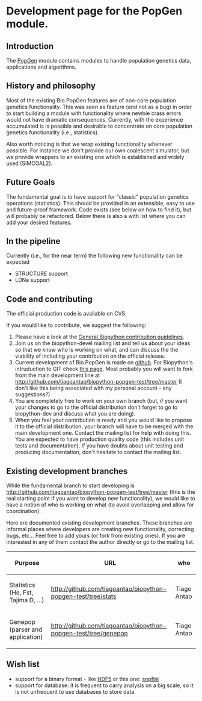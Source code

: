=Development page for the PopGen module.=

==Introduction==
The [[PopGen]] module contains modules to handle population genetics data, applications and algorithms.

==History and philosophy==

Most of the existing Bio.PopGen features are of non-core population genetics functionality. This was seen as feature (and not as a bug) in order to start building a module with functionality where newbie crass errors would not have dramatic consequences. Currently, with the experience accumulated is is possible and desirable to concentrate on core population genetics functionality (i.e., statistics).

Also worth noticing is that we wrap existing functionality whenever possible. For instance we don't provide our own coalescent simulator, but we provide wrappers to an existing one which is established and widely used (SIMCOAL2).

==Future Goals==

The fundamental goal is to have support for "classic" population genetics operations (statistics). This should be provided in an extensible, easy to use and future-proof framework. Code exists (see below on how to find it), but will probably be refactored. Below there is also a with list where you can add your desired features.

==In the pipeline==

Currently (i.e., for the near term) the following new functionality can be expected

* STRUCTURE support
* LDNe support


==Code and contributing==

The official production code is available on CVS.

If you would like to contribute, we suggest the following:

# Please have a look at the [[Contributing|General Biopython contribution guidelines]].
# Join us on the biopython-devel mailing list and tell us about your ideas so that we know who is working on what, and can discuss the the viability of including your contribution on the official release.
# Current development of Bio.PopGen is made on [http://github.com  github]. For Biopython's intruduction to GIT check [[GitUsage|this page]]. Most probably you will want to fork from the main development line at http://github.com/tiagoantao/biopython-popgen-test/tree/master (I don't like this being associated with my personal account - any suggestions?)
# You are completely free to work on your own branch (but, if you want your changes to go to the official distribution don't forget to go to biopython-dev and discuss what you are doing).
# When you feel your contribution is ready and you would like to propose it to the official distribution, your branch will have to be merged with the main development one. Contact the mailing list for help with doing this. You are expected to have production quality code (this includes unit tests and documentation). If you have doubts about unit testing and producing documentation, don't hesitate to contact the mailing list.

==Existing development branches==


While the fundamental branch to start developing is http://github.com/tiagoantao/biopython-popgen-test/tree/master (this is the real starting point if you want to develop new functionality), we would like to have a notion of who is working on what (to avoid overlapping and allow for coordination).

Here are documented existing development branches. These branches are informal places where developers are creating new functionality, correcting bugs, etc... Feel free to add yours (or fork from existing ones). If you are interested in any of them contact the author directly or go to the mailing list.


{| class="wikitable"
|-
! Purpose
! URL
! who
|-
| Statistics (He, Fst, Tajima D, ...)
| http://github.com/tiagoantao/biopython-popgen-test/tree/stats
| Tiago Antao
|-
| Genepop (parser and application)
| http://github.com/tiagoantao/biopython-popgen-test/tree/genepop
| Tiago Antao
|}

==Wish list==
* support for a binary format - like [http://www.pytables.org HDF5]  or this one: [http://lists.open-bio.org/pipermail/biopython/2008-December/004830.html snpfile]
* support for database: it is frequent to carry analysis on a big scale, so it is not unfrequent to use databases to store data
